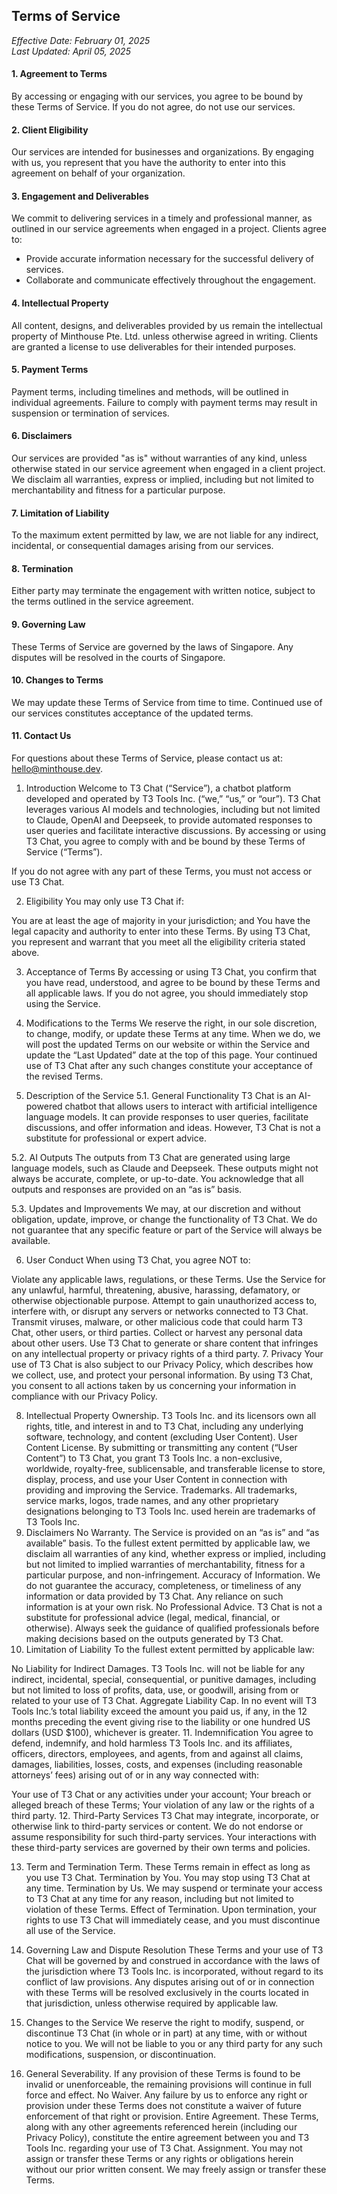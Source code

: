 ## Terms of Service

_Effective Date: February 01, 2025 <br/> Last Updated: April 05, 2025_

#### 1. Agreement to Terms
By accessing or engaging with our services, you agree to be bound by these Terms of Service. If you do not agree, do not use our services.

####  2. Client Eligibility
Our services are intended for businesses and organizations. By engaging with us, you represent that you have the authority to enter into this agreement on behalf of your organization.

#### 3. Engagement and Deliverables
We commit to delivering services in a timely and professional manner, as outlined in our service agreements when engaged in a project. Clients agree to:
- Provide accurate information necessary for the successful delivery of services.
- Collaborate and communicate effectively throughout the engagement.

#### 4. Intellectual Property
All content, designs, and deliverables provided by us remain the intellectual property of Minthouse Pte. Ltd. unless otherwise agreed in writing. Clients are granted a license to use deliverables for their intended purposes.

#### 5. Payment Terms
Payment terms, including timelines and methods, will be outlined in individual agreements. Failure to comply with payment terms may result in suspension or termination of services.

#### 6. Disclaimers
Our services are provided "as is" without warranties of any kind, unless otherwise stated in our service agreement when engaged in a client project. We disclaim all warranties, express or implied, including but not limited to merchantability and fitness for a particular purpose.

#### 7. Limitation of Liability
To the maximum extent permitted by law, we are not liable for any indirect, incidental, or consequential damages arising from our services.

#### 8. Termination
Either party may terminate the engagement with written notice, subject to the terms outlined in the service agreement.

#### 9. Governing Law
These Terms of Service are governed by the laws of Singapore. Any disputes will be resolved in the courts of Singapore.

#### 10. Changes to Terms
We may update these Terms of Service from time to time. Continued use of our services constitutes acceptance of the updated terms.

#### 11. Contact Us
For questions about these Terms of Service, please contact us at: hello@minthouse.dev.


1. Introduction
Welcome to T3 Chat (“Service”), a chatbot platform developed and operated by T3 Tools Inc. (“we,” “us,” or “our”). T3 Chat leverages various AI models and technologies, including but not limited to Claude, OpenAI and Deepseek, to provide automated responses to user queries and facilitate interactive discussions. By accessing or using T3 Chat, you agree to comply with and be bound by these Terms of Service (“Terms”).

If you do not agree with any part of these Terms, you must not access or use T3 Chat.

2. Eligibility
You may only use T3 Chat if:

You are at least the age of majority in your jurisdiction; and
You have the legal capacity and authority to enter into these Terms.
By using T3 Chat, you represent and warrant that you meet all the eligibility criteria stated above.

3. Acceptance of Terms
By accessing or using T3 Chat, you confirm that you have read, understood, and agree to be bound by these Terms and all applicable laws. If you do not agree, you should immediately stop using the Service.

4. Modifications to the Terms
We reserve the right, in our sole discretion, to change, modify, or update these Terms at any time. When we do, we will post the updated Terms on our website or within the Service and update the “Last Updated” date at the top of this page. Your continued use of T3 Chat after any such changes constitute your acceptance of the revised Terms.

5. Description of the Service
5.1. General Functionality
T3 Chat is an AI-powered chatbot that allows users to interact with artificial intelligence language models. It can provide responses to user queries, facilitate discussions, and offer information and ideas. However, T3 Chat is not a substitute for professional or expert advice.

5.2. AI Outputs
The outputs from T3 Chat are generated using large language models, such as Claude and Deepseek. These outputs might not always be accurate, complete, or up-to-date. You acknowledge that all outputs and responses are provided on an “as is” basis.

5.3. Updates and Improvements
We may, at our discretion and without obligation, update, improve, or change the functionality of T3 Chat. We do not guarantee that any specific feature or part of the Service will always be available.

6. User Conduct
When using T3 Chat, you agree NOT to:

Violate any applicable laws, regulations, or these Terms.
Use the Service for any unlawful, harmful, threatening, abusive, harassing, defamatory, or otherwise objectionable purpose.
Attempt to gain unauthorized access to, interfere with, or disrupt any servers or networks connected to T3 Chat.
Transmit viruses, malware, or other malicious code that could harm T3 Chat, other users, or third parties.
Collect or harvest any personal data about other users.
Use T3 Chat to generate or share content that infringes on any intellectual property or privacy rights of a third party.
7. Privacy
Your use of T3 Chat is also subject to our Privacy Policy, which describes how we collect, use, and protect your personal information. By using T3 Chat, you consent to all actions taken by us concerning your information in compliance with our Privacy Policy.

8. Intellectual Property
Ownership. T3 Tools Inc. and its licensors own all rights, title, and interest in and to T3 Chat, including any underlying software, technology, and content (excluding User Content).
User Content License. By submitting or transmitting any content (“User Content”) to T3 Chat, you grant T3 Tools Inc. a non-exclusive, worldwide, royalty-free, sublicensable, and transferable license to store, display, process, and use your User Content in connection with providing and improving the Service.
Trademarks. All trademarks, service marks, logos, trade names, and any other proprietary designations belonging to T3 Tools Inc. used herein are trademarks of T3 Tools Inc.
9. Disclaimers
No Warranty. The Service is provided on an “as is” and “as available” basis. To the fullest extent permitted by applicable law, we disclaim all warranties of any kind, whether express or implied, including but not limited to implied warranties of merchantability, fitness for a particular purpose, and non-infringement.
Accuracy of Information. We do not guarantee the accuracy, completeness, or timeliness of any information or data provided by T3 Chat. Any reliance on such information is at your own risk.
No Professional Advice. T3 Chat is not a substitute for professional advice (legal, medical, financial, or otherwise). Always seek the guidance of qualified professionals before making decisions based on the outputs generated by T3 Chat.
10. Limitation of Liability
To the fullest extent permitted by applicable law:

No Liability for Indirect Damages. T3 Tools Inc. will not be liable for any indirect, incidental, special, consequential, or punitive damages, including but not limited to loss of profits, data, use, or goodwill, arising from or related to your use of T3 Chat.
Aggregate Liability Cap. In no event will T3 Tools Inc.’s total liability exceed the amount you paid us, if any, in the 12 months preceding the event giving rise to the liability or one hundred US dollars (USD $100), whichever is greater.
11. Indemnification
You agree to defend, indemnify, and hold harmless T3 Tools Inc. and its affiliates, officers, directors, employees, and agents, from and against all claims, damages, liabilities, losses, costs, and expenses (including reasonable attorneys’ fees) arising out of or in any way connected with:

Your use of T3 Chat or any activities under your account;
Your breach or alleged breach of these Terms;
Your violation of any law or the rights of a third party.
12. Third-Party Services
T3 Chat may integrate, incorporate, or otherwise link to third-party services or content. We do not endorse or assume responsibility for such third-party services. Your interactions with these third-party services are governed by their own terms and policies.

13. Term and Termination
Term. These Terms remain in effect as long as you use T3 Chat.
Termination by You. You may stop using T3 Chat at any time.
Termination by Us. We may suspend or terminate your access to T3 Chat at any time for any reason, including but not limited to violation of these Terms.
Effect of Termination. Upon termination, your rights to use T3 Chat will immediately cease, and you must discontinue all use of the Service.
14. Governing Law and Dispute Resolution
These Terms and your use of T3 Chat will be governed by and construed in accordance with the laws of the jurisdiction where T3 Tools Inc. is incorporated, without regard to its conflict of law provisions. Any disputes arising out of or in connection with these Terms will be resolved exclusively in the courts located in that jurisdiction, unless otherwise required by applicable law.

15. Changes to the Service
We reserve the right to modify, suspend, or discontinue T3 Chat (in whole or in part) at any time, with or without notice to you. We will not be liable to you or any third party for any such modifications, suspension, or discontinuation.

16. General
Severability. If any provision of these Terms is found to be invalid or unenforceable, the remaining provisions will continue in full force and effect.
No Waiver. Any failure by us to enforce any right or provision under these Terms does not constitute a waiver of future enforcement of that right or provision.
Entire Agreement. These Terms, along with any other agreements referenced herein (including our Privacy Policy), constitute the entire agreement between you and T3 Tools Inc. regarding your use of T3 Chat.
Assignment. You may not assign or transfer these Terms or any rights or obligations herein without our prior written consent. We may freely assign or transfer these Terms.
